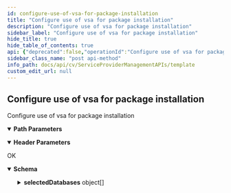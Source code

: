 ```yaml
---
id: configure-use-of-vsa-for-package-installation
title: "Configure use of vsa for package installation"
description: "Configure use of vsa for package installation"
sidebar_label: "Configure use of vsa for package installation"
hide_title: true
hide_table_of_contents: true
api: {"deprecated":false,"operationId":"Configure use of vsa for package installation","parameters":[{"description":"","in":"header","name":"Authtoken","required":true,"schema":{"example":"{{TOKEN}}","type":"string"}},{"description":"","in":"path","name":"clientId","required":true,"schema":{"type":"string"}}],"tags":["4 - Onboarding your hypervisor"],"requestBody":{"content":{"application/xml":{"examples":{"Configure use of vsa for package installation":{"value":"<App_SetClientPropertiesRequest>\n   <clientProperties>\n      <clientProps>\n         <registryKeys hidden=\"0\" relativepath=\"iDataAgent/VSA_APP_AWARE\" keyName=\"PushInstallThroughProxy\" isInheritedFromClientGroup=\"0\" comment=\"required to track why setting was applied\" type=\"INTEGER\" value=\"1\" enabled=\"1\" />\n      </clientProps>\n   </clientProperties>\n</App_SetClientPropertiesRequest>"}}}}},"responses":{"200":{"description":"OK","content":{"application/json":{"schema":{"type":"object","properties":{"pointInTime":{"type":"integer"},"restoreDbType":{"type":"integer"},"sourceInstanceId":{"type":"integer"},"userId":{"type":"integer"},"selectedDatabases":{"type":"array","items":{"type":"object","properties":{"databaseName":{"type":"string"},"databaseId":{"type":"integer"}}}}},"x-examples":{"Example 1":{"pointInTime":0,"restoreDbType":0,"sourceInstanceId":4,"userId":1,"selectedDatabases":[{"databaseName":"clone","databaseId":33}]}}},"examples":{"Example 1":{"value":{"pointInTime":0,"restoreDbType":0,"sourceInstanceId":4,"userId":1,"selectedDatabases":[{"databaseName":"clone","databaseId":33}]}}}}}}},"description":"Configure use of vsa for package installation","method":"post","path":"/client/{clientId}","servers":[{"url":"http://{hostname}/webconsole/api","variables":{"hostname":{"default":"localhost","description":"Webconsole"}}}],"info":{"title":"Template","contact":{},"version":"1.0","description":"Template"},"postman":{"name":"Configure use of vsa for package installation","description":{"type":"text/plain"},"url":{"path":["client",":clientId"],"host":["{{baseUrl}}"],"query":[],"variable":[{"disabled":false,"description":{"content":"(Required) ","type":"text/plain"},"type":"any","value":"","key":"clientId"}]},"header":[{"disabled":false,"description":{"content":"(Required) ","type":"text/plain"},"key":"Authtoken","value":""},{"key":"Content-Type","value":"application/xml"},{"key":"Accept","value":"application/json"}],"method":"POST","body":{"mode":"raw","raw":"\"<App_SetClientPropertiesRequest>\\n   <clientProperties>\\n      <clientProps>\\n         <registryKeys hidden=\\\"0\\\" relativepath=\\\"iDataAgent/VSA_APP_AWARE\\\" keyName=\\\"PushInstallThroughProxy\\\" isInheritedFromClientGroup=\\\"0\\\" comment=\\\"required to track why setting was applied\\\" type=\\\"INTEGER\\\" value=\\\"1\\\" enabled=\\\"1\\\" />\\n      </clientProps>\\n   </clientProperties>\\n</App_SetClientPropertiesRequest>\"","options":{"raw":{"language":"xml"}}}}}
sidebar_class_name: "post api-method"
info_path: docs/api/cv/ServiceProviderManagementAPIs/template
custom_edit_url: null
---
```



## Configure use of vsa for package installation



Configure use of vsa for package installation

<details style={{"marginBottom":"1rem"}} data-collapsed={false} open={true}><summary style={{}}><strong>Path Parameters</strong></summary><div><ul><ParamsItem className={"paramsItem"} param={{"description":"","in":"path","name":"clientId","required":true,"schema":{"type":"string"}}}></ParamsItem></ul></div></details><details style={{"marginBottom":"1rem"}} data-collapsed={false} open={true}><summary style={{}}><strong>Header Parameters</strong></summary><div><ul><ParamsItem className={"paramsItem"} param={{"description":"","in":"header","name":"Authtoken","required":true,"schema":{"example":"{{TOKEN}}","type":"string"}}}></ParamsItem></ul></div></details><div><ApiTabs><TabItem label={"200"} value={"200"}><div>

OK

</div><div><MimeTabs schemaType={"response"}><TabItem label={"application/json"} value={"application/json"}><SchemaTabs><TabItem label={"Schema"} value={"Schema"}><details style={{}} data-collapsed={false} open={true}><summary style={{"textAlign":"left"}}><strong>Schema</strong></summary><div style={{"textAlign":"left","marginLeft":"1rem"}}></div><ul style={{"marginLeft":"1rem"}}><SchemaItem collapsible={false} name={"pointInTime"} required={false} deprecated={undefined} schemaDescription={undefined} schemaName={"integer"} qualifierMessage={undefined} defaultValue={undefined}></SchemaItem><SchemaItem collapsible={false} name={"restoreDbType"} required={false} deprecated={undefined} schemaDescription={undefined} schemaName={"integer"} qualifierMessage={undefined} defaultValue={undefined}></SchemaItem><SchemaItem collapsible={false} name={"sourceInstanceId"} required={false} deprecated={undefined} schemaDescription={undefined} schemaName={"integer"} qualifierMessage={undefined} defaultValue={undefined}></SchemaItem><SchemaItem collapsible={false} name={"userId"} required={false} deprecated={undefined} schemaDescription={undefined} schemaName={"integer"} qualifierMessage={undefined} defaultValue={undefined}></SchemaItem><SchemaItem collapsible={true} className={"schemaItem"}><details style={{}}><summary style={{}}><strong>selectedDatabases</strong><span style={{"opacity":"0.6"}}> object[]</span></summary><div style={{"marginLeft":"1rem"}}><SchemaItem collapsible={false} name={"databaseName"} required={false} deprecated={undefined} schemaDescription={undefined} schemaName={"string"} qualifierMessage={undefined} defaultValue={undefined}></SchemaItem><SchemaItem collapsible={false} name={"databaseId"} required={false} deprecated={undefined} schemaDescription={undefined} schemaName={"integer"} qualifierMessage={undefined} defaultValue={undefined}></SchemaItem></div></details></SchemaItem></ul></details></TabItem><TabItem label={"Example (from schema)"} value={"Example (from schema)"}><ResponseSamples responseExample={"{\n  \"pointInTime\": 0,\n  \"restoreDbType\": 0,\n  \"sourceInstanceId\": 0,\n  \"userId\": 0,\n  \"selectedDatabases\": [\n    {\n      \"databaseName\": \"string\",\n      \"databaseId\": 0\n    }\n  ]\n}"} language={"json"}></ResponseSamples></TabItem><TabItem label={" Example 1"} value={" Example 1"}><ResponseSamples responseExample={"{\n  \"pointInTime\": 0,\n  \"restoreDbType\": 0,\n  \"sourceInstanceId\": 4,\n  \"userId\": 1,\n  \"selectedDatabases\": [\n    {\n      \"databaseName\": \"clone\",\n      \"databaseId\": 33\n    }\n  ]\n}"} language={"json"}></ResponseSamples></TabItem></SchemaTabs></TabItem></MimeTabs></div></TabItem></ApiTabs></div>
      